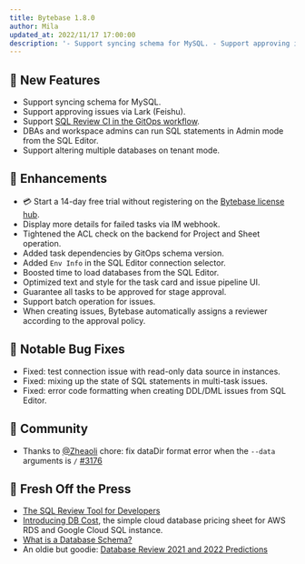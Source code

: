 ```yaml
---
title: Bytebase 1.8.0
author: Mila
updated_at: 2022/11/17 17:00:00
description: '- Support syncing schema for MySQL. - Support approving issues via Lark (Feishu). - Support SQL Review CI in the GitOps workflow. '
---
```



## 🚀 New Features

- Support syncing schema for MySQL.
- Support approving issues via Lark (Feishu).
- Support [SQL Review CI in the GitOps workflow](/sql-review/gitops-ci).
- DBAs and workspace admins can run SQL statements in Admin mode from the SQL Editor.
- Support altering multiple databases on tenant mode.

## 🎄 Enhancements

- 💳 Start a 14-day free trial without registering on the [Bytebase license hub](https://hub.bytebase.com/).
- Display more details for failed tasks via IM webhook.
- Tightened the ACL check on the backend for Project and Sheet operation.
- Added task dependencies by GitOps schema version.
- Added `Env Info` in the SQL Editor connection selector.
- Boosted time to load databases from the SQL Editor.
- Optimized text and style for the task card and issue pipeline UI.
- Guarantee all tasks to be approved for stage approval.
- Support batch operation for issues.
- When creating issues, Bytebase automatically assigns a reviewer according to the approval policy.

## 🐞 Notable Bug Fixes

- Fixed: test connection issue with read-only data source in instances.
- Fixed: mixing up the state of SQL statements in multi-task issues.
- Fixed: error code formatting when creating DDL/DML issues from SQL Editor.

## 🎠 Community

- Thanks to [@Zheaoli](https://github.com/Zheaoli) chore: fix dataDir format error when the `--data` arguments is `/` [#3176](https://github.com/bytebase/bytebase/pull/3176)

## 📰 Fresh Off the Press

- [The SQL Review Tool for Developers](/blog/sql-review-tool-for-devs)
- [Introducing DB Cost](/blog/introducing-dbcost), the simple cloud database pricing sheet for AWS RDS and Google Cloud SQL instance.
- [What is a Database Schema?](/blog/what-is-database-schema)
- An oldie but goodie: [Database Review 2021 and 2022 Predictions](/blog/database-review-2021)

<InstallUpgrade />
